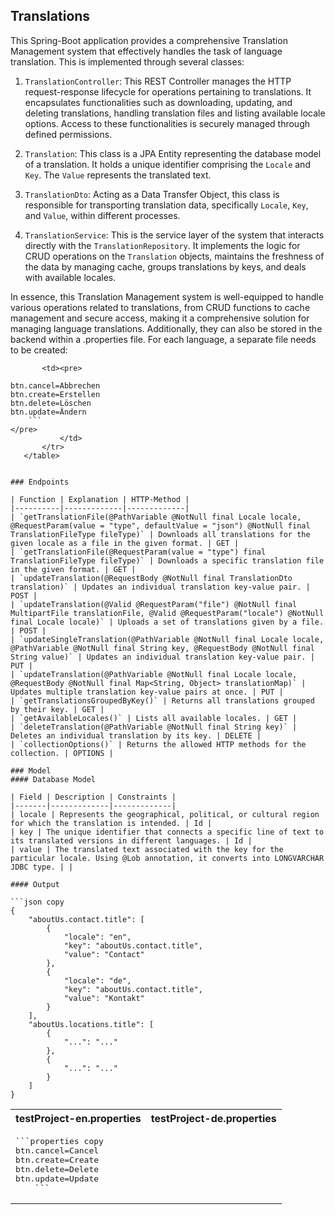 ## Translations
This Spring-Boot application provides a comprehensive Translation Management system that effectively handles the task of language translation. This is implemented through several classes:

1. `TranslationController`: This REST Controller manages the HTTP request-response lifecycle for operations pertaining to translations. It encapsulates functionalities such as downloading, updating, and deleting translations, handling translation files and listing available locale options. Access to these functionalities is securely managed through defined permissions.

2. `Translation`: This class is a JPA Entity representing the database model of a translation. It holds a unique identifier comprising the `Locale` and `Key`. The `Value` represents the translated text.

3. `TranslationDto`: Acting as a Data Transfer Object, this class is responsible for transporting translation data, specifically `Locale`, `Key`, and `Value`, within different processes.

4. `TranslationService`: This is the service layer of the system that interacts directly with the `TranslationRepository`. It implements the logic for CRUD operations on the `Translation` objects, maintains the freshness of the data by managing cache, groups translations by keys, and deals with available locales.

In essence, this Translation Management system is well-equipped to handle various operations related to translations, from CRUD functions to cache management and secure access, making it a comprehensive solution for managing language translations.
Additionally, they can also be stored in the backend within a .properties file. For each language, a separate file needs to be created:
<table>
        <tr>
            <th>testProject-en.properties</th>
            <th>testProject-de.properties</th>
        </tr>
    <tr>
        <td><pre>
```properties copy
btn.cancel=Cancel
btn.create=Create
btn.delete=Delete
btn.update=Update
    ```
</pre>
        </td>

           <td><pre>
```properties copy
btn.cancel=Abbrechen
btn.create=Erstellen
btn.delete=Löschen
btn.update=Ändern
    ```
</pre>
           </td>
       </tr>
   </table>


### Endpoints

| Function | Explanation | HTTP-Method |
|----------|-------------|-------------|
| `getTranslationFile(@PathVariable @NotNull final Locale locale, @RequestParam(value = "type", defaultValue = "json") @NotNull final TranslationFileType fileType)` | Downloads all translations for the given locale as a file in the given format. | GET |
| `getTranslationFile(@RequestParam(value = "type") final TranslationFileType fileType)` | Downloads a specific translation file in the given format. | GET |
| `updateTranslation(@RequestBody @NotNull final TranslationDto translation)` | Updates an individual translation key-value pair. | POST |
| `updateTranslation(@Valid @RequestParam("file") @NotNull final MultipartFile translationFile, @Valid @RequestParam("locale") @NotNull final Locale locale)` | Uploads a set of translations given by a file. | POST |
| `updateSingleTranslation(@PathVariable @NotNull final Locale locale, @PathVariable @NotNull final String key, @RequestBody @NotNull final String value)` | Updates an individual translation key-value pair. | PUT |
| `updateTranslation(@PathVariable @NotNull final Locale locale, @RequestBody @NotNull final Map<String, Object> translationMap)` | Updates multiple translation key-value pairs at once. | PUT |
| `getTranslationsGroupedByKey()` | Returns all translations grouped by their key. | GET |
| `getAvailableLocales()` | Lists all available locales. | GET |
| `deleteTranslation(@PathVariable @NotNull final String key)` | Deletes an individual translation by its key. | DELETE |
| `collectionOptions()` | Returns the allowed HTTP methods for the collection. | OPTIONS |

### Model
#### Database Model

| Field | Description | Constraints |
|-------|-------------|-------------|
| locale | Represents the geographical, political, or cultural region for which the translation is intended. | Id |
| key | The unique identifier that connects a specific line of text to its translated versions in different languages. | Id |
| value | The translated text associated with the key for the particular locale. Using @Lob annotation, it converts into LONGVARCHAR JDBC type. | |

#### Output

```json copy
{
    "aboutUs.contact.title": [
        {
            "locale": "en",
            "key": "aboutUs.contact.title",
            "value": "Contact"
        },
        {
            "locale": "de",
            "key": "aboutUs.contact.title",
            "value": "Kontakt"
        }
    ],
    "aboutUs.locations.title": [
        {
            "...": "..."
        },
        {
            "...": "..."
        }
    ]
}
```